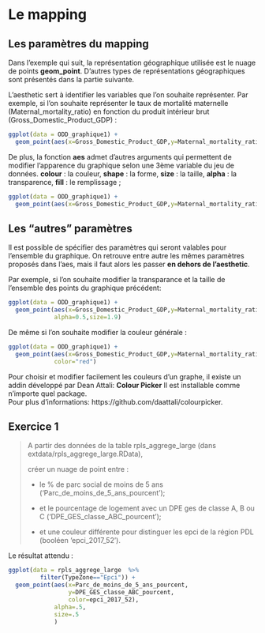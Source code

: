 # Le mapping

## Les paramètres du mapping

Dans l'exemple qui suit, la représentation géographique utilisée est le nuage de points **geom_point**.
D'autres types de représentations géographiques sont présentés dans la partie suivante.

L'aesthetic sert à identifier les variables que l'on souhaite représenter.
Par exemple, si l'on souhaite représenter le taux de mortalité maternelle (Maternal_mortality_ratio) en fonction du produit intérieur brut (Gross_Domestic_Product_GDP) :

```r
ggplot(data = ODD_graphique1) + 
  geom_point(aes(x=Gross_Domestic_Product_GDP,y=Maternal_mortality_ratio))
```

De plus, la fonction **aes** admet d'autres arguments qui permettent de modifier l'apparence du graphique selon une 3ème variable du jeu de données.
**colour** : la couleur,
**shape** : la forme,
**size** : la taille,
**alpha** : la transparence,
**fill** : le remplissage ;

```r
ggplot(data = ODD_graphique1) + 
  geom_point(aes(x=Gross_Domestic_Product_GDP,y=Maternal_mortality_ratio,colour=Continent))
```

## Les "autres" paramètres

Il est possible de spécifier des paramètres qui seront valables pour l'ensemble du graphique. 
On retrouve entre autre les mêmes paramètres proposés dans l'aes, mais il faut alors les passer **en dehors de l'aesthetic**.

Par exemple, si l'on souhaite modifier la transparance et la taille de l'ensemble des points du graphique précédent:

```r
ggplot(data = ODD_graphique1) + 
  geom_point(aes(x=Gross_Domestic_Product_GDP,y=Maternal_mortality_ratio,colour=Continent),
             alpha=0.5,size=1.9)
```

De même si l'on souhaite modifier la couleur générale :

```r
ggplot(data = ODD_graphique1) + 
  geom_point(aes(x=Gross_Domestic_Product_GDP,y=Maternal_mortality_ratio),
             color="red")
```

Pour choisir et modifier facilement les couleurs d'un graphe, il existe un addin développé par Dean Attali: **Colour Picker**
Il est installable comme n'importe quel package.  
Pour plus d'informations: https://github.com/daattali/colourpicker.


## Exercice 1

> A partir des données de la table rpls_aggrege_large (dans extdata/rpls_aggrege_large.RData), 
>
> créer un nuage de point entre :
>
> - le % de parc social de moins de 5 ans ('Parc_de_moins_de_5_ans_pourcent'); 
>
> - et le pourcentage de logement avec un DPE ges de classe A, B ou C ('DPE_GES_classe_ABC_pourcent'); 
>
> - et une couleur différente pour distinguer les epci de la région PDL (booléen 'epci_2017_52').

Le résultat attendu : 

```r
ggplot(data = rpls_aggrege_large  %>% 
         filter(TypeZone=="Epci")) + 
  geom_point(aes(x=Parc_de_moins_de_5_ans_pourcent,
                 y=DPE_GES_classe_ABC_pourcent,
                 color=epci_2017_52),
             alpha=.5,
             size=.5
             )
```
